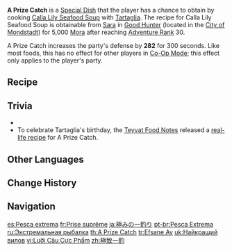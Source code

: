 {{Food Infobox
|id              = 108175
|description     = It looks like a trapped beast floundering in an ocean of blood, its death throes an inaudible scream... But Tartaglia smiles and explains that this is something he fished out of the sea, with some products from his homeland on the side.
|type            = DEF-Boosting Dishes
|effectType      = DEF Up
|effect          = Increases all party members' DEF by '''282''' for 300s.
|eff_att1        = DEF
|quality         = 3
|character       = Tartaglia
|base            = Calla Lily Seafood Soup
}}
'''A Prize Catch''' is a [[Special Dish]] that the player has a chance to obtain by cooking [[Calla Lily Seafood Soup]] with [[Tartaglia]]. The recipe for Calla Lily Seafood Soup is obtainable from [[Sara]] in [[Good Hunter]] (located in the [[City of Mondstadt]]) for 5,000 [[Mora]] after reaching [[Adventure Rank]] 30.

A Prize Catch increases the party's defense by '''282''' for 300 seconds. Like most foods, this has no effect for other players in [[Co-Op Mode]]; this effect only applies to the player's party.

==Recipe==
{{Recipe
|type = Cooking
|character = Tartaglia
|Crab = 4
|Calla Lily = 1
|Mint = 2
|sort = Crab;Calla Lily;Mint
}}
==Trivia==
* {{Mail Attachments by Category List}}
* To celebrate Tartaglia's birthday, the [[Teyvat Food Notes]] released a [https://ys.mihoyo.com/main/news/detail/16514 real-life recipe] for A Prize Catch.

==Other Languages==
{{Other Languages
|en      = A Prize Catch
|zhs     = 极致一钓
|zhs_rm  = Jízhì Yī Diào
|zht     = 極致一釣
|zht_rm  = Jízhì Yī Diào
|zh_tl   = The Ultimate Catch
|ja      = 極みの一釣り
|ja_rm   = Kiwami no Hitotsuri
|ja_tl   = The Ultimate Catch
|ko      = 낚시의 극치
|ko_rm   = Naksi-ui Geukchi
|ko_tl   = The Height of Fishing
|es      = Pesca extrema
|es_tl   = Extreme Catch
|fr      = Prise suprême
|fr_tl   = Supreme Catch
|ru      = Экстремальная рыбалка
|ru_tl   = Extreme Fishing Trip
|th      = A Prize Catch
|vi      = Lưỡi Câu Cực Phẩm
|vi_tl   = Excellent Fish Hook
|de      = Guter Fang
|de_tl   = Good Catch
|id      = A Prize Catch
|pt      = Pesca Extrema
|pt_tl   = Extreme Fishing
|tr      = Efsane Av
|tr_tl   = Legendary Catch
|it      = Pesca speciale
|it_tl   = Special Fishing
}}

==Change History==
{{Change History|1.1}}

==Navigation==
{{Food Navbox|type=Special Dishes}}

[[es:Pesca extrema]]
[[fr:Prise suprême]]
[[ja:極みの一釣り]]
[[pt-br:Pesca Extrema]]
[[ru:Экстремальная рыбалка]]
[[th:A Prize Catch]]
[[tr:Efsane Av]]
[[uk:Найкращий вилов]]
[[vi:Lưỡi Câu Cực Phẩm]]
[[zh:極致一釣]]